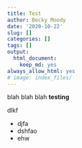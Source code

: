 ```yaml
---
title: Test
author: Becky Moody
date: '2020-10-22'
slug: []
categories: []
tags: []
output:
  html_document:
    keep_md: yes
always_allow_html: yes
# image: index_files/
---
```


blah blah blah
__testing__

dlkf

* djfa
* dshfao
* ehw